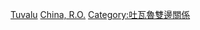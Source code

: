 [[Category:中華民國駐大洋洲大使|Tuvalu]]
[[Category:駐吐瓦魯大使|China, R.O.]]
[[Category:吐瓦魯雙邊關係|Category:吐瓦魯雙邊關係]]